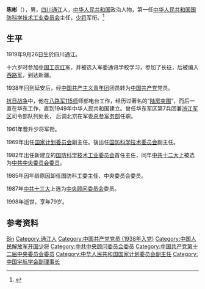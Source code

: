 {{Otheruses|other=名为陈彬的其他人物|陈彬}}

'''陈彬'''（{{bd|1919年|9月26日|1998年|12月21日|catIdx=C}}），男，[[四川省|四川]][[通江县|通江]]人，[[中华人民共和国|中华人民共和国]]政治人物，第一任[[中华人民共和国国防科学技术工业委员会|中华人民共和国国防科学技术工业委员会]]主任，[[中国人民解放军少将|少将]]军衔。<ref>{{cite web |title=陈彬将军与家人 |url=http://news.ifeng.com/gundong/detail_2011_06/29/7327675_0.shtml |website=凤凰网 |accessdate=2020-03-30 |archive-date=2020-03-30 |archive-url=https://web.archive.org/web/20200330014232/http://news.ifeng.com/gundong/detail_2011_06/29/7327675_0.shtml |dead-url=no }}</ref>

== 生平 ==
1919年9月26日生於四川通江。

十六岁时参加[[中国工农红军|中国工农红军]]，并被选入军委通讯学校学习，参加了长征，后被编入[[西路军|西路军]]，到达新疆。

1938年回到延安后，经[[中国共产主义青年团|中国共产主义青年团]]团员转为[[中国共产党|中国共产党]]党员。

[[抗日战争|抗日战争]]中，他在[[八路军115师|八路军115师]]师部电台工作，经历过著名的“[[陆房突围|陆房突围]]”，而后一直在华东工作，直到1949年中华人民共和国建立。曾任华东军区第7兵团兼[[浙江军区|浙江军区]]司令部队列处长， 后调北京在军委[[总参军务部|总参军务部]]任职。

1961年晋升少将军衔。

1969年出任[[中华人民共和国国家计划委员会|国家计划委员会]]副主任。後出任[[国防科学技术委员会|国防科学技术委员会]]副主任。

1982年出任新建立的[[中华人民共和国国防科学技术工业委员会|国防科学技术工业委员会]]首任主任，同年[[中共十二大|中共十二大]]上被选为[[中国共产党第十二届中央委员会委员列表|中共中央委员会委员]]。

1985年因年龄原因卸任国防科工委主任、中央委员会委员。

1987年[[中国共产党第十三次全国代表大会|中共十三大]]上选为[[中央顾问委员会|中央顾问委员会]]委员。

1998年逝世，享年79岁。

== 参考资料 ==
{{refs}}

{{start box}}
{{s-none|首任}}
{{s-title|[[中华人民共和国国防科学技术工业委员会|中华人民共和国国防科学技术工业委员会]]主任|1982年－1985年}}
{{s-after|[[丁衡高|丁衡高]]}}
{{end box}}

{{中华人民共和国国防科学技术工业委员会主任}}{{Navboxes 
| title  = 陈彬在[[中华人民共和国国务院|中华人民共和国国务院]]的职务
| list1  =
{{第5届国务院}}
{{第6届国务院}}
}}
{{Navboxes
| title  = 陈彬在[[中国宇航学会|中国宇航学会]]的职务
| list1  =
{{中国宇航学会第一届理事会}}
}}

{{Authority control}}
{{DEFAULTSORT:Chen bin}}
[[Category:陈姓|Bin]]
[[Category:通江人|Category:通江人]]
[[Category:中国共产党党员_(1938年入党)|Category:中国共产党党员 (1938年入党)]]
[[Category:中国人民解放军开国少将|Category:中国人民解放军开国少将]]
[[Category:中共中央顾问委员会委员|Category:中共中央顾问委员会委员]]
[[Category:中国共产党第十二届中央委员会委员|Category:中国共产党第十二届中央委员会委员]]
[[Category:中华人民共和国国家计划委员会副主任|Category:中华人民共和国国家计划委员会副主任]]
[[Category:中国宇航学会副理事长|Category:中国宇航学会副理事长]]